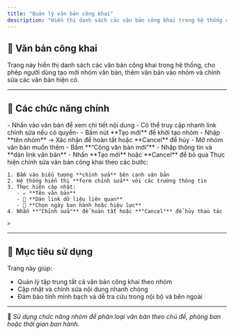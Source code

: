 ```yaml
---
title: "Quản lý văn bản công khai"
description: "Hiển thị danh sách các văn bản công khai trong hệ thống cho phép tất cả người dùng được xem."
---
```


## 📄 Văn bản công khai

Trang này hiển thị danh sách các văn bản công khai trong hệ thống, cho phép người dùng tạo mới nhóm văn bản, thêm văn bản vào nhóm và chỉnh sửa các văn bản hiện có.

---

## 📌 Các chức năng chính

<CardGroup cols="2">
  <Card title="1. Xem chi tiết văn bản" icon="file-search">
    - Nhấn vào văn bản để xem chi tiết nội dung
    - Có thể truy cập nhanh link chỉnh sửa nếu có quyền-
  </Card>
  <Card title="2. Tạo mới nhóm văn bản" icon="folder-plus">
    - Bấm nút **Tạo mới** để khởi tạo nhóm
    - Nhập **tên nhóm** → Xác nhận để hoàn tất hoặc **Cancel** để hủy
  </Card>
  <Card title="3. Thêm văn bản vào nhóm" icon="file-plus">
    - Mở nhóm văn bản muốn thêm
    - Bấm **“Công văn bản mới”**
    - Nhập thông tin và **dán link văn bản**
    - Nhấn **Tạo mới** hoặc **Cancel** để bỏ qua
  </Card>
  <Card title="4. Chỉnh sửa văn bản" icon="fa-solid fa-pen">
    Thực hiện chỉnh sửa văn bản công khai theo các bước:

    1. Bấm vào biểu tượng **chỉnh sửa** bên cạnh văn bản
    2. Hệ thống hiển thị **form chỉnh sửa** với các trường thông tin
    3. Thực hiện cập nhật:
       - ✏️ **Tên văn bản**
       - 🔗 **Dán link dữ liệu liên quan**
       - 📅 **Chọn ngày ban hành hoặc hiệu lực**
    4. Nhấn **"Chỉnh sửa"** để hoàn tất hoặc **"Cancel"** để hủy thao tác

    > 
  </Card>
</CardGroup>

---

## 🎯 Mục tiêu sử dụng

Trang này giúp:

- Quản lý tập trung tất cả văn bản công khai theo nhóm
- Cập nhật và chỉnh sửa nội dung nhanh chóng
- Đảm bảo tính minh bạch và dễ tra cứu trong nội bộ và bên ngoài

---

📍 _Sử dụng chức năng nhóm để phân loại văn bản theo chủ đề, phòng ban hoặc thời gian ban hành._